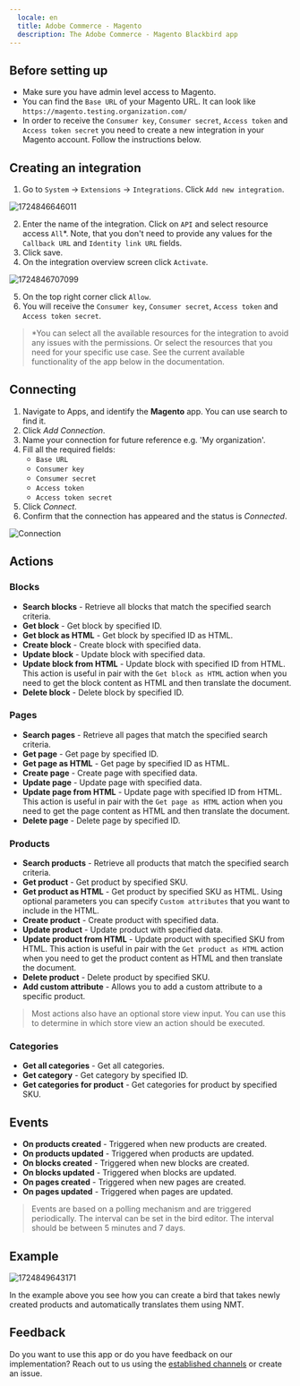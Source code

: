 ```yaml
---
  locale: en
  title: Adobe Commerce - Magento
  description: The Adobe Commerce - Magento Blackbird app
---
```


<LinkCard title="View on Github" target="_blank" href="https://github.com/bb-io/Magento" icon="github" />

## Before setting up

- Make sure you have admin level access to Magento.
- You can find the `Base URL` of your Magento URL. It can look like `https://magento.testing.organization.com/`
- In order to receive the `Consumer key`, `Consumer secret`, `Access token` and `Access token secret` you need to create a new integration in your Magento account. Follow the instructions below. 

## Creating an integration

1. Go to `System` -> `Extensions` -> `Integrations`. Click `Add new integration`.

![1724846646011](https://raw.githubusercontent.com/bb-io/Magento/main/image/README/1724846646011.png)

2. Enter the name of the integration. Click on `API` and select resource access `All`*. Note, that you don't need to provide any values for the `Callback URL` and `Identity link URL` fields. 
3. Click save.
4. On the integration overview screen click `Activate`.

![1724846707099](https://raw.githubusercontent.com/bb-io/Magento/main/image/README/1724846707099.png)

5. On the top right corner click `Allow`.
6. You will receive the `Consumer key`, `Consumer secret`, `Access token` and `Access token secret`.

> *You can select all the available resources for the integration to avoid any issues with the permissions. Or select the resources that you need for your specific use case. See the current available functionality of the app below in the documentation.

## Connecting

1. Navigate to Apps, and identify the **Magento** app. You can use search to find it.
2. Click _Add Connection_.
3. Name your connection for future reference e.g. 'My organization'.
4. Fill all the required fields:
    - `Base URL` 
    - `Consumer key`
    - `Consumer secret`
    - `Access token`
    - `Access token secret`
5. Click _Connect_.
6. Confirm that the connection has appeared and the status is _Connected_.

![Connection](https://raw.githubusercontent.com/bb-io/Magento/main/image/README/connection.png)

## Actions

### Blocks

- **Search blocks** - Retrieve all blocks that match the specified search criteria.
- **Get block** - Get block by specified ID.
- **Get block as HTML** - Get block by specified ID as HTML.
- **Create block** - Create block with specified data.
- **Update block** - Update block with specified data.
- **Update block from HTML** - Update block with specified ID from HTML. This action is useful in pair with the `Get block as HTML` action when you need to get the block content as HTML and then translate the document.
- **Delete block** - Delete block by specified ID.

### Pages

- **Search pages** - Retrieve all pages that match the specified search criteria.
- **Get page** - Get page by specified ID.
- **Get page as HTML** - Get page by specified ID as HTML.
- **Create page** - Create page with specified data.
- **Update page** - Update page with specified data.
- **Update page from HTML** - Update page with specified ID from HTML. This action is useful in pair with the `Get page as HTML` action when you need to get the page content as HTML and then translate the document.
- **Delete page** - Delete page by specified ID.

### Products

- **Search products** - Retrieve all products that match the specified search criteria.
- **Get product** - Get product by specified SKU.
- **Get product as HTML** - Get product by specified SKU as HTML. Using optional parameters you can specify `Custom attributes` that you want to include in the HTML.
- **Create product** - Create product with specified data.
- **Update product** - Update product with specified data.
- **Update product from HTML** - Update product with specified SKU from HTML. This action is useful in pair with the `Get product as HTML` action when you need to get the product content as HTML and then translate the document.
- **Delete product** - Delete product by specified SKU.
- **Add custom attribute** - Allows you to add a custom attribute to a specific product.

> Most actions also have an optional store view input. You can use this to determine in which store view an action should be executed.

### Categories

- **Get all categories** - Get all categories.
- **Get category** - Get category by specified ID.
- **Get categories for product** - Get categories for product by specified SKU.

## Events

- **On products created** - Triggered when new products are created.
- **On products updated** - Triggered when products are updated.
- **On blocks created** - Triggered when new blocks are created.
- **On blocks updated** - Triggered when blocks are updated.
- **On pages created** - Triggered when new pages are created.
- **On pages updated** - Triggered when pages are updated.

> Events are based on a polling mechanism and are triggered periodically. The interval can be set in the bird editor. The interval should be between 5 minutes and 7 days.

## Example

![1724849643171](https://raw.githubusercontent.com/bb-io/Magento/main/image/README/1724849643171.png)

In the example above you see how you can create a bird that takes newly created products and automatically translates them using NMT.

## Feedback

Do you want to use this app or do you have feedback on our implementation? Reach out to us using the [established channels](https://www.blackbird.io/) or create an issue.

